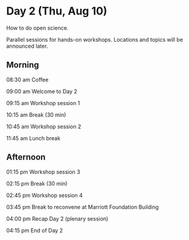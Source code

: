 # Day 2 (Thu, Aug 10) {- #day_2}

How to do open science.

Parallel sessions for hands-on workshops. 
Locations and topics will be announced later.

## Morning {- #day_2_am}

08:30 am    Coffee

09:00 am    Welcome to Day 2

09:15 am    Workshop session 1

10:15 am    Break (30 min)

10:45 am    Workshop session 2

11:45 am    Lunch break

## Afternoon {- #day_2_pm}

01:15 pm    Workshop session 3

02:15 pm    Break (30 min)

02:45 pm    Workshop session 4

03:45 pm    Break to reconvene at Marriott Foundation Building

04:00 pm    Recap Day 2 (plenary session)

04:15 pm    End of Day 2
